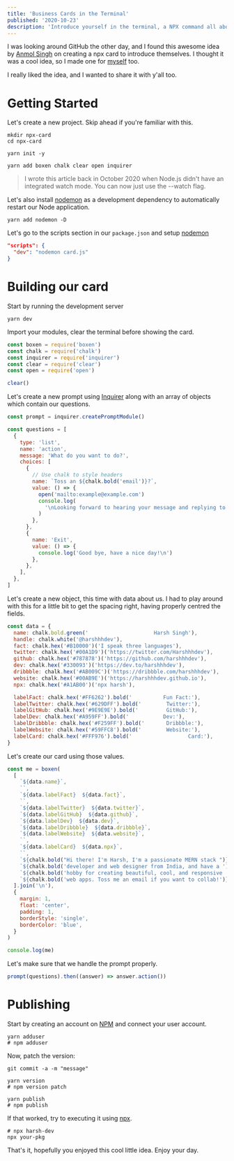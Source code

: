 ```yaml
---
title: 'Business Cards in the Terminal'
published: '2020-10-23'
description: 'Introduce yourself in the terminal, a NPX command all about you'
---
```


I was looking around GitHub the other day, and I found this awesome idea by [Anmol Singh] on creating a npx card to introduce themselves. I thought it was a cool idea, so I made one for [myself] too.

I really liked the idea, and I wanted to share it with y'all too.

# Getting Started

Let's create a new project. Skip ahead if you're familiar with this.

```bash:terminal
mkdir npx-card
cd npx-card

yarn init -y

yarn add boxen chalk clear open inquirer
```

> I wrote this article back in October 2020 when Node.js didn't have an integrated watch mode. You can now just use the --watch flag.

Let's also install [nodemon] as a development dependency to automatically restart our Node application.

```bash:terminal
yarn add nodemon -D
```

Let's go to the scripts section in our `package.json` and setup [nodemon]

```json:package.json
"scripts": {
  "dev": "nodemon card.js"
}
```

# Building our card

Start by running the development server

```bash:terminal
yarn dev
```

Import your modules, clear the terminal before showing the card.

```js:card.js
const boxen = require('boxen')
const chalk = require('chalk')
const inquirer = require('inquirer')
const clear = require('clear')
const open = require('open')

clear()
```

Let's create a new prompt using [Inquirer](https://github.com/SBoudrias/Inquirer.js#readme) along with an array of objects which contain our questions.

```js:card.js
const prompt = inquirer.createPromptModule()

const questions = [
  {
    type: 'list',
    name: 'action',
    message: 'What do you want to do?',
    choices: [
      {
        // Use chalk to style headers
        name: `Toss an ${chalk.bold('email')}?`,
        value: () => {
          open('mailto:example@example.com')
          console.log(
            '\nLooking forward to hearing your message and replying to you!\n'
          )
        },
      },
      {
        name: 'Exit',
        value: () => {
          console.log('Good bye, have a nice day!\n')
        },
      },
    ],
  },
]
```

Let's create a new object, this time with data about us. I had to play around with this for a little bit to get the spacing right, having properly centred the fields.

```js:card.js
const data = {
  name: chalk.bold.green('                     Harsh Singh'),
  handle: chalk.white('@harshhhdev'),
  fact: chalk.hex('#B10000')('I speak three languages'),
  twitter: chalk.hex('#00A1D9')('https://twitter.com/Harshhhdev'),
  github: chalk.hex('#787878')('https://github.com/harshhhdev'),
  dev: chalk.hex('#330093')('https://dev.to/harshhhdev'),
  dribbble: chalk.hex('#AB009C')('https://dribbble.com/harshhhdev'),
  website: chalk.hex('#00AB9E')('https://harshhhdev.github.io'),
  npx: chalk.hex('#A1AB00')('npx harsh'),

  labelFact: chalk.hex('#FF6262').bold('          Fun Fact:'),
  labelTwitter: chalk.hex('#629DFF').bold('        Twitter:'),
  labelGitHub: chalk.hex('#9E9E9E').bold('         GitHub:'),
  labelDev: chalk.hex('#A959FF').bold('           Dev:'),
  labelDribbble: chalk.hex('#F259FF').bold('       Dribbble:'),
  labelWebsite: chalk.hex('#59FFC8').bold('        Website:'),
  labelCard: chalk.hex('#FFF976').bold('                  Card:'),
}
```

Let's create our card using those values.

```js:card.js
const me = boxen(
  [
    `${data.name}`,
    ``,
    `${data.labelFact}  ${data.fact}`,
    ``,
    `${data.labelTwitter}  ${data.twitter}`,
    `${data.labelGitHub}  ${data.github}`,
    `${data.labelDev}  ${data.dev}`,
    `${data.labelDribbble}  ${data.dribbble}`,
    `${data.labelWebsite}  ${data.website}`,
    ``,
    `${data.labelCard}  ${data.npx}`,
    ``,
    `${chalk.bold("Hi there! I'm Harsh, I'm a passionate MERN stack ")}`,
    `${chalk.bold('developer and web designer from India, and have a ')}`,
    `${chalk.bold('hobby for creating beautiful, cool, and responsive ')}`,
    `${chalk.bold('web apps. Toss me an email if you want to collab!')}`,
  ].join('\n'),
  {
    margin: 1,
    float: 'center',
    padding: 1,
    borderStyle: 'single',
    borderColor: 'blue',
  }
)

console.log(me)
```

Let's make sure that we handle the prompt properly.

```js:card.js
prompt(questions).then((answer) => answer.action())
```

# Publishing

Start by creating an account on [NPM](https://npmjs.com/) and connect your user account.

```bash:terminal
yarn adduser
# npm adduser
```

Now, patch the version:

```bash:terminal
git commit -a -m "message"

yarn version
# npm version patch

yarn publish
# npm publish
```

If that worked, try to executing it using [npx](https://www.npmjs.com/package/npx).

```bash:terminal
# npx harsh-dev
npx your-pkg
```

That's it, hopefully you enjoyed this cool little idea. Enjoy your day.

[anmol singh]: https://github.com/anmol098
[anmol's card]: https://github.com/anmol098/npx_card
[my card]: https://github.com/harshhhdev/npx-harsh
[repo]: https://github.com/anmol098/npx_card
[nodemon]: https://nodemon.io/
[myself]: https://github.com/harshhhdev
